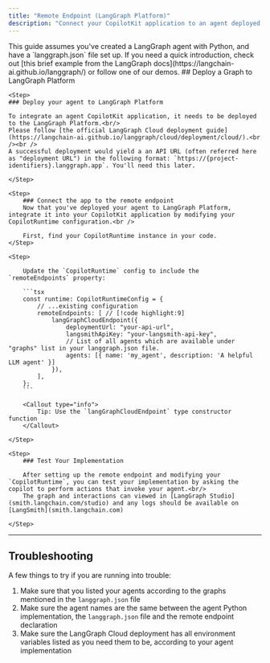 ```yaml
---
title: "Remote Endpoint (LangGraph Platform)"
description: "Connect your CopilotKit application to an agent deployed on LangGraph Platform."
---
```


<Callout type="info">
    This guide assumes you've created a LangGraph agent with Python, and have a `langgraph.json` file set up. If you need a quick introduction, check out [this brief example
    from the LangGraph docs](https://langchain-ai.github.io/langgraph/) or follow one of our demos.
</Callout>
## Deploy a Graph to LangGraph Platform

<Steps>

    <Step>
    ### Deploy your agent to LangGraph Platform

    To integrate an agent CopilotKit application, it needs to be deployed to the LangGraph Platform.<br/>
    Please follow [the official LangGraph Cloud deployment guide](https://langchain-ai.github.io/langgraph/cloud/deployment/cloud/).<br /><br />
    A successful deployment would yield a an API URL (often referred here as "deployment URL") in the following format: `https://{project-identifiers}.langgraph.app`. You'll need this later.

    </Step>

    <Step>
        ### Connect the app to the remote endpoint
        Now that you've deployed your agent to LangGraph Platform, integrate it into your CopilotKit application by modifying your CopilotRuntime configuration.<br />

        First, find your CopilotRuntime instance in your code.
    </Step>

    <Step>

        Update the `CopilotRuntime` config to include the `remoteEndpoints` property:

        ```tsx
        const runtime: CopilotRuntimeConfig = {
            // ...existing configuration
            remoteEndpoints: [ // [!code highlight:9]
                langGraphCloudEndpoint({
                    deploymentUrl: "your-api-url",
                    langsmithApiKey: "your-langsmith-api-key",
                    // List of all agents which are available under "graphs" list in your langgraph.json file.
                    agents: [{ name: 'my_agent', description: 'A helpful LLM agent' }]
                }),
            ],
        };
        ```

        <Callout type="info">
            Tip: Use the `langGraphCloudEndpoint` type constructor function
        </Callout>

    </Step>

    <Step>
        ### Test Your Implementation

        After setting up the remote endpoint and modifying your `CopilotRuntime`, you can test your implementation by asking the copilot to perform actions that invoke your agent.<br/>
        The graph and interactions can viewed in [LangGraph Studio](smith.langchain.com/studio) and any logs should be available on [LangSmith](smith.langchain.com)

    </Step>
</Steps>

---

## Troubleshooting

A few things to try if you are running into trouble:

1. Make sure that you listed your agents according to the graphs mentioned in the `langgraph.json` file
2. Make sure the agent names are the same between the agent Python implementation, the `langgraph.json` file and the remote endpoint declaration
3. Make sure the LangGraph Cloud deployment has all environment variables listed as you need them to be, according to your agent implementation
